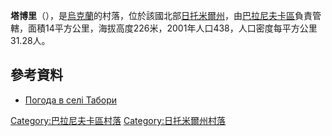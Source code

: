 {{coord|50|16|42|N|27|35|51|E|scale:30000|display=title}}

'''塔博里'''（{{lang-uk|Табори}}），是[[烏克蘭|烏克蘭]]的村落，位於該國北部[[日托米爾州|日托米爾州]]，由[[巴拉尼夫卡區|巴拉尼夫卡區]]負責管轄，面積14平方公里，海拔高度226米，2001年人口438，人口密度每平方公里31.28人。

==參考資料==
* [http://weather.in.ua/ua/zhitomirskaja/25699 Погода в селі Табори] {{Wayback|url=http://weather.in.ua/ua/zhitomirskaja/25699 |date=20180702011057 }}

{{DEFAULTSORT:Табори}}
[[Category:巴拉尼夫卡區村落|Category:巴拉尼夫卡區村落]]
[[Category:日托米爾州村落|Category:日托米爾州村落]]


{{Zhytomyr-geo-stub}}